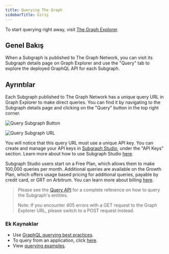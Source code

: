 ```yaml
---
title: Querying The Graph
sidebarTitle: Giriş
---
```


To start querying right away, visit [The Graph Explorer](https://thegraph.com/explorer).

## Genel Bakış

When a Subgraph is published to The Graph Network, you can visit its Subgraph details page on Graph Explorer and use the "Query" tab to explore the deployed GraphQL API for each Subgraph.

## Ayrıntılar

Each Subgraph published to The Graph Network has a unique query URL in Graph Explorer to make direct queries. You can find it by navigating to the Subgraph details page and clicking on the "Query" button in the top right corner.

![Query Subgraph Button](/img/query-button-screenshot.png)

![Query Subgraph URL](/img/query-url-screenshot.png)

You will notice that this query URL must use a unique API key. You can create and manage your API keys in [Subgraph Studio](https://thegraph.com/studio), under the "API Keys" section. Learn more about how to use Subgraph Studio [here](/deploying/subgraph-studio/).

Subgraph Studio users start on a Free Plan, which allows them to make 100,000 queries per month. Additional queries are available on the Growth Plan, which offers usage based pricing for additional queries, payable by credit card, or GRT on Arbitrum. You can learn more about billing [here](/subgraphs/billing/).

> Please see the [Query API](/subgraphs/querying/graphql-api/) for a complete reference on how to query the Subgraph's entities.
>
> Note: If you encounter 405 errors with a GET request to the Graph Explorer URL, please switch to a POST request instead.

### Ek Kaynaklar

- Use [GraphQL querying best practices](/subgraphs/querying/best-practices/).
- To query from an application, click [here](/subgraphs/querying/from-an-application/).
- View [querying examples](https://github.com/graphprotocol/query-examples/tree/main).
